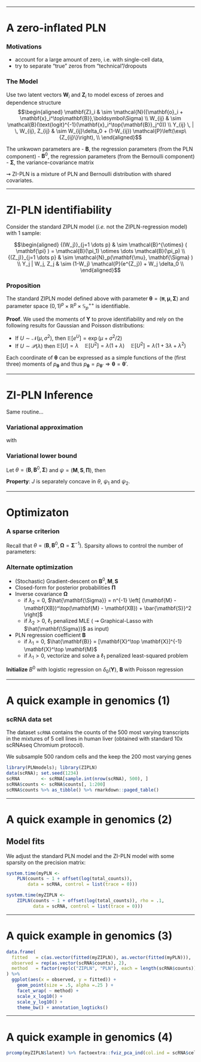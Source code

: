 
---

# A zero-inflated PLN

### Motivations 

- account for a large amount of zero, i.e. with single-cell data,
- try to separate "true" zeros from "technical"/dropouts

### The Model

Use two latent vectors $\mathbf{W}_i$ and $\mathbf{Z}_i$ to model excess of zeroes and dependence structure 
$$\begin{aligned}
   \mathbf{Z}_i & \sim \mathcal{N}({\mathbf{o}_i + \mathbf{x}_i^\top\mathbf{B}},\boldsymbol\Sigma) \\
    W_{ij} & \sim \mathcal{B}(\text{logit}^{-1}(\mathbf{x}_i^\top{\mathbf{B}}_j^0)) \\
    Y_{ij} \, | \, W_{ij}, Z_{ij} & \sim W_{ij}\delta_0 + (1-W_{ij}) \mathcal{P}\left(\exp\{Z_{ij}\}\right), \\
\end{aligned}$$
  
The unkwown parameters are 
- $\mathbf{B}$, the regression parameters (from the PLN component)
- $\mathbf{B}^0$, the regression parameters (from the Bernoulli component)
- $\boldsymbol\Sigma$, the variance-covariance matrix

$\rightsquigarrow$ ZI-PLN is a mixture of PLN and Bernoulli distribution with shared covariates.

---

# ZI-PLN identifiability

Consider the standard ZIPLN model (*i.e.* not the ZIPLN-regression model) with 1 sample: 

$$\begin{aligned}
  {(W_j)}_{j=1 \dots p} & \sim \mathcal{B}^{\otimes} ( \mathbf{\pi} ) = \mathcal{B}(\pi_1) \otimes \dots \mathcal{B}(\pi_p) \\
  {(Z_j)}_{j=1 \dots p} & \sim \mathcal{N}_p(\mathbf{\mu}, \mathbf{\Sigma} ) \\
  Y_j | W_j, Z_j & \sim (1-W_j) \mathcal{P}(e^{Z_j}) + W_j \delta_0 \\
\end{aligned}$$

### Proposition

The standard ZIPLN model defined above with parameter $\mathbf{\theta} = (\mathbf{\pi}, \mathbf{\mu}, \mathbf{\Sigma})$ and parameter space $(0,1)^{p} \times \mathbb{R}^p \times \mathbb{S}_p^{++}$ is identifiable. 

**Proof**. We used the moments of $\mathbf{Y}$ to prove identifiability and rely on the following results for Gaussian and Poisson distributions:

  - If $U \sim \mathcal{N}(\mu, \sigma^2)$, then $\mathbb{E}[e^U] = \exp(\mu + \sigma^2/2)$
  - If $U \sim \mathcal{P}(\lambda)$ then $\mathbb{E}[U] = \lambda \quad  \mathbb{E}[U^2] = \lambda (1 + \lambda) \quad \mathbb{E}[U^2] = \lambda (1 + 3\lambda + \lambda^2)$

Each coordinate of $\mathbf{\theta}$ can be expressed as a simple functions of the (first three) moments of $p_{\mathbf{\theta}}$ and thus $p_{\mathbf{\theta}} = p_{\mathbf{\theta}'} \Rightarrow \mathbf{\theta} = \mathbf{\theta}'$. 

---

# ZI-PLN Inference

Same routine...

### Variational approximation

\begin{equation*}
p(\mathbf{Z}_i, \mathbf{W}_i  \mathbf{Y}_i) \approx q_{\psi}(\mathbf{Z}_i, \mathbf{W}_i) \approx q_{\psi_1}(\mathbf{Z}_i) q_{\psi_2}(\mathbf{W}_i)
\end{equation*}

with

\begin{equation*}
q_{\psi_1}(\mathbf{Z}_i) = \mathcal{N}(\mathbf{Z}_i; \mathbf{m}_{i}, \mathrm{diag}(\mathbf{s}_{i} \circ \mathbf{s}_{i})), \qquad q_{\psi_2}(\mathbf{W}_i) = \otimes_{j=1}^p \mathcal{B}(W_{ij}, \pi_{ij})
\end{equation*}

### Variational lower bound

Let $\theta = (\mathbf{B}, \mathbf{B}^0, \mathbf{\Sigma})$ and $\psi= (\mathbf{M}, \mathbf{S}, \mathbf{\Pi})$, then

\begin{align*}
J(\theta, \psi) & =  \log p_\theta(\mathbf{Y}) - KL(p_\theta(. | \mathbf{Y}) \| q_\psi(.) ) \\
& = \mathbb{E}_{q_{\psi}} \log p_\theta(\mathbf{Z}, \mathbf{W}, \mathbf{Y}) - \mathbb{E}_{q_{\psi}} \log q_\psi(\mathbf{Z}, \mathbf{W}) \\
& = \mathbb{E}_{q_{\psi}} \log p_\theta (\mathbf{Y} | \mathbf{Z}, \mathbf{W}) + \mathbb{E}_{q_{\psi_1}} \log p_\theta (\mathbf{Z}) + \mathbb{E}_{q_{\psi_2}} \log p_\theta (\mathbf{W}) \\
&  \qquad - \mathbb{E}_{q_{\psi_1}} \log q_{\psi_{1}} (\mathbf{Z}) - \mathbb{E}_{q_{\psi_2}} \log q_{\psi_2} (\mathbf{W}) \\
\end{align*}

**Property**: $J$ is separately concave in $\theta$, $\psi_1$ and $\psi_2$.

---

# Optimizaton

### A sparse criterion

Recall that $\theta = (\mathbf{B}, \mathbf{B}^0, \mathbf{\Omega} = \mathbf{\Sigma}^{-1})$. Sparsity allows to control the number of parameters: 

\begin{equation*}
 \arg\min_{\theta, \psi} J(\theta, \psi)  + \lambda_1 \| \mathbb{B}  \|_1 + \lambda_2 \|  \mathbb{\Omega}  \|_1 \color{#ddd}{ \left( + \lambda_1 \| \mathbb{B}^0  \|_1 \right)}
\end{equation*}

### Alternate optimization

  - (Stochastic) Gradient-descent on $\mathbf{B}^0, \mathbf{M}, \mathbf{S}$
  - Closed-form for posterior probabilities $\mathbf{\Pi}$
  - Inverse covariance $\mathbf{\Omega}$ 
    - if $\lambda_2=0$, $\hat{\mathbf{\Sigma}} = n^{-1} \left[ (\mathbf{M} - \mathbf{XB})^\top(\mathbf{M} - \mathbf{XB}) + \bar{\mathbf{S}}^2 \right]$
    - if $\lambda_2 > 0$, $\ell_1$ penalized MLE ( $\rightsquigarrow$ Graphical-Lasso with $\hat{\mathbf{\Sigma}}$ as input)
  - PLN regression coefficient $\mathbf{B}$ 
    - if $\lambda_1=0$, $\hat{\mathbf{B}} = [\mathbf{X}^\top \mathbf{X}]^{-1} \mathbf{X}^\top \mathbf{M}$
    - if $\lambda_1 > 0$, vectorize and solve a $\ell_1$ penalized least-squared problem

**Initialize** $B^0$ with logistic regression on $\delta_0(\mathbf{Y})$, $\mathbf{B}$ with Poisson regression

---

# A quick example in genomics (1)

### scRNA data set 

The dataset `scRNA` contains the counts of the 500 most varying transcripts in the mixtures of 5 cell lines in human liver (obtained with standard 10x scRNAseq Chromium protocol).

We subsample 500 random cells and the keep the 200 most varying genes

```r
library(PLNmodels); library(ZIPLN)
data(scRNA); set.seed(1234)
scRNA        <- scRNA[sample.int(nrow(scRNA), 500), ]
scRNA$counts <- scRNA$counts[, 1:200]
scRNA$counts %>% as_tibble() %>% rmarkdown::paged_table()
```

---

# A quick example in genomics (2)

## Model fits

We adjust the standard PLN model and the ZI-PLN model with some sparsity on the precision matrix:

```r
system.time(myPLN <- 
    PLN(counts ~ 1 + offset(log(total_counts)),
        data = scRNA, control = list(trace = 0)))
```

```r
system.time(myZIPLN <- 
    ZIPLN(counts ~ 1 + offset(log(total_counts)), rho = .1,
          data = scRNA, control = list(trace = 0)))
```

---

# A quick example in genomics (3)

```r
data.frame(
  fitted   = c(as.vector(fitted(myZIPLN)), as.vector(fitted(myPLN))),
  observed = rep(as.vector(scRNA$counts), 2),
  method   = factor(rep(c("ZIPLN", "PLN"), each = length(scRNA$counts)))
) %>%
  ggplot(aes(x = observed, y = fitted)) +
    geom_point(size = .5, alpha =.25 ) +
    facet_wrap( ~ method) +
    scale_x_log10() +
    scale_y_log10() +
    theme_bw() + annotation_logticks()
```

---

# A quick example in genomics (4)

```r
prcomp(myZIPLN$latent) %>% factoextra::fviz_pca_ind(col.ind = scRNA$cell_line)
```

